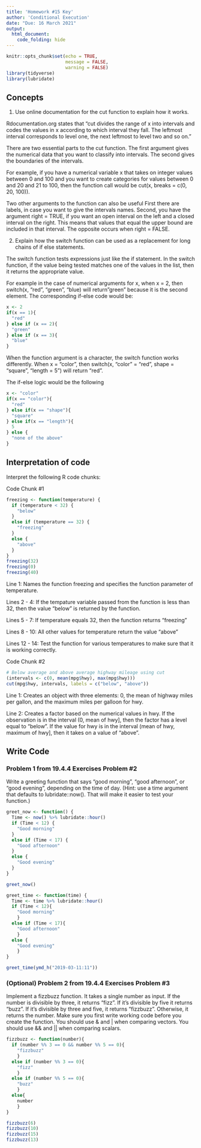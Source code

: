 ```yaml
---
title: 'Homework #15 Key'
author: 'Conditional Execution'
date: "Due: 16 March 2021"
output:
  html_document:
    code_folding: hide
---
```


```r
knitr::opts_chunk$set(echo = TRUE,
                      message = FALSE,
                      warning = FALSE)
library(tidyverse)
library(lubridate)
```

## Concepts  

1.  Use online documentation for the cut function to explain how it works.  

Rdocumentation.org states that "cut divides the range of x into intervals and codes the values in x according to which interval they fall. The leftmost interval corresponds to level one, the next leftmost to level two and so on."

There are two essential parts to the cut function. The first argument gives the numerical data that you want to classify into intervals. The second gives the boundaries of the intervals.

For example, if you have a numerical variable x that takes on integer values between 0 and 100 and you want to create categories for values between 0 and 20 and 21 to 100, then the function call would be cut(x, breaks = c(0, 20, 100)).

Two other arguments to the function can also be useful First there are labels, in case you want to give the intervals names. Second, you have the argument right = TRUE, if you want an open interval on the left and a closed interval on the right. This means that values that equal the upper bound are included in that interval. The opposite occurs when right = FALSE.

2.  Explain how the switch function can be used as a replacement for long chains of if else statements. 

The switch function tests expressions just like the if statement. In the switch function, if the value being tested matches one of the values in the list, then it returns the appropriate value.

For example in the case of numerical arguments for x, when x = 2, then switch(x, "red", "green", "blue) will return "green" because it is the second element. The corresponding if-else code would be:  

```r
x <- 2
if(x == 1){
  "red"
} else if (x == 2){
  "green"
} else if (x == 3){
  "blue"
}
```

When the function argument is a character, the switch function works differently. When x = "color", then switch(x, "color" = "red", shape = "square", "length = 5") will return "red".

The if-else logic would be the following

```r
x <- "color"
if(x == "color"){
  "red"
} else if(x == "shape"){
  "square"
} else if(x == "length"){
  5
} else {
  "none of the above"
}
```
    
## Interpretation of code  

Interpret the following R code chunks: 

Code Chunk #1

```r
freezing <- function(temperature) {
  if (temperature < 32) {
    "below"
  }
  else if (temperature == 32) {
    "freezing"
  }
  else {
    "above"
  }
}
freezing(32)
freezing(0)
freezing(40)
```

Line 1: Names the function freezing and specifies the function parameter of temperature.  

Lines 2 - 4: If the tempature variable passed from the function is less than 32, then the value "below" is returned by the function.  

Lines 5 - 7: If temperature equals 32, then the function returns "freezing"  

Lines 8 - 10: All other values for temperature return the value "above"  

Lines 12 - 14: Test the function for various temperatures to make sure that it is working correctly.  

Code Chunk #2

```r
# Below average and above average highway mileage using cut
(intervals <- c(0, mean(mpg$hwy), max(mpg$hwy)))
cut(mpg$hwy, intervals, labels = c("below", "above"))
```  

Line 1: Creates an object with three elements: 0, the mean of highway miles per gallon, and the maximum miles per galloon for hwy.  

Line 2: Creates a factor based on the numerical values in hwy. If the observation is in the interval (0, mean of hwy], then the factor has a level equal to "below". If the value for hwy is in the interval (mean of hwy, maximum of hwy], then it takes on a value of "above".  


## Write Code

### Problem 1 from 19.4.4 Exercises Problem #2

Write a greeting function that says "good morning", "good afternoon", or "good evening", depending on the time of day. (Hint: use a time argument that defaults to lubridate::now(). That will make it easier to test your function.)

```r
greet_now <- function() {
  Time <- now() %>% lubridate::hour()
  if (Time < 12) {
    "Good morning"
  }
  else if (Time < 17) {
    "Good afternoon"
  }
  else {
    "Good evening"
  }
}

greet_now()

greet_time <- function(time) {
  Time <- time %>% lubridate::hour()
  if (Time < 12){
    "Good morning"
    }
  else if (Time < 17){
    "Good afternoon"
    }
  else {
    "Good evening"
    }
}

greet_time(ymd_h("2019-03-11:11"))
```

### (Optional) Problem 2 from 19.4.4 Exercises Problem #3

Implement a fizzbuzz function. It takes a single number as input. If the number is divisible by three, it returns "fizz". If it’s divisible by five it returns "buzz". If it’s divisible by three and five, it returns "fizzbuzz". Otherwise, it returns the number. Make sure you first write working code before you create the function. You should use & and | when comparing vectors. You should use && and || when comparing scalars.

```r
fizzbuzz <- function(number){
  if (number %% 3 == 0 && number %% 5 == 0){
    "fizzbuzz"
    }
  else if (number %% 3 == 0){
    "fizz"
    }
  else if (number %% 5 == 0){
    "buzz"
    }
  else{
    number
    }
}

fizzbuzz(6)
fizzbuzz(10)
fizzbuzz(15)
fizzbuzz(13)
```
